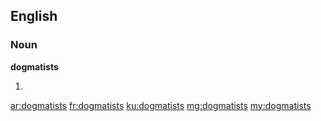 ==English==

===Noun===
'''dogmatists'''

# {{plural of|dogmatist}}

[[ar:dogmatists]]
[[fr:dogmatists]]
[[ku:dogmatists]]
[[mg:dogmatists]]
[[my:dogmatists]]